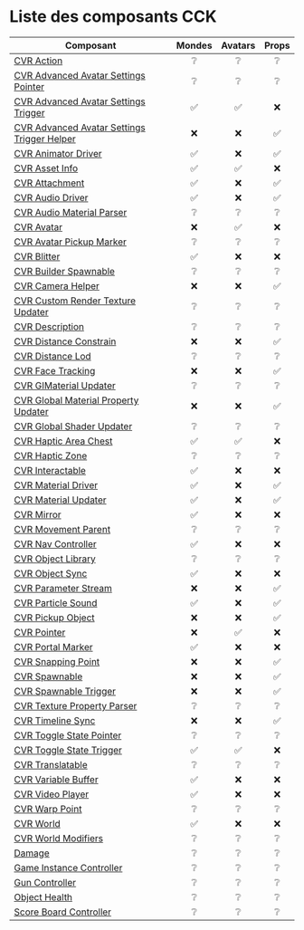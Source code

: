 # Liste des composants CCK

| Composant                                    | Mondes | Avatars | Props |
|----------------------------------------------|:------:|:-------:|:-----:|
| [CVR Action                                 ](../cck_composants/cvr-action                                 )  | ❔      | ❔       | ❔     |
| [CVR Advanced Avatar Settings Pointer       ](../cck_composants/cvr-advanced-avatar-settings-pointer       )  | ❔      | ❔       | ❔     |
| [CVR Advanced Avatar Settings Trigger       ](../cck_composants/cvr-advanced-avatar-settings-trigger       )  | ✅      | ✅       | ❌     |
| [CVR Advanced Avatar Settings Trigger Helper](../cck_composants/cvr-advanced-avatar-settings-trigger-helper)  | ❌      | ❌       | ✅     |
| [CVR Animator Driver                        ](../cck_composants/cvr-animator-driver                        )  | ✅      | ❌       | ✅     |
| [CVR Asset Info                             ](../cck_composants/cvr-asset-info                             )  | ✅      | ✅       | ❌     |
| [CVR Attachment                             ](../cck_composants/cvr-attachment                             )  | ✅      | ❌       | ✅     |
| [CVR Audio Driver                           ](../cck_composants/cvr-audio-driver                           )  | ✅      | ❌       | ✅     |
| [CVR Audio Material Parser                  ](../cck_composants/cvr-audio-material-parser                  )  | ❔      | ❔       | ❔     |
| [CVR Avatar                                 ](../cck_composants/cvr-avatar                                 )  | ❌      | ✅       | ❌     |
| [CVR Avatar Pickup Marker                   ](../cck_composants/cvr-avatar-pickup-marker                   )  | ❔      | ❔       | ❔     |
| [CVR Blitter                                ](../cck_composants/cvr-blitter                                )  | ✅      | ❌       | ❌     |
| [CVR Builder Spawnable                      ](../cck_composants/cvr-builder-spawnable                      )  | ❔      | ❔       | ❔     |
| [CVR Camera Helper                          ](../cck_composants/cvr-camera-helper                          )  | ❌      | ❌       | ✅     |
| [CVR Custom Render Texture Updater          ](../cck_composants/cvr-custom-render-texture-updater          )  | ❔      | ❔       | ❔     |
| [CVR Description                            ](../cck_composants/cvr-description                            )  | ❔      | ❔       | ❔     |
| [CVR Distance Constrain                     ](../cck_composants/cvr-distance-constrain                     )  | ❌      | ❌       | ✅     |
| [CVR Distance Lod                           ](../cck_composants/cvr-distance-lod                           )  | ❔      | ❔       | ❔     |
| [CVR Face Tracking                          ](../cck_composants/cvr-face-tracking                          )  | ❌      | ❌       | ✅     |
| [CVR GIMaterial Updater                     ](../cck_composants/cvr-gimaterial-updater                     )  | ❔      | ❔       | ❔     |
| [CVR Global Material Property Updater       ](../cck_composants/cvr-global-material-property-updater       )  | ❌      | ❌       | ✅     |
| [CVR Global Shader Updater                  ](../cck_composants/cvr-global-shader-updater                  )  | ❔      | ❔       | ❔     |
| [CVR Haptic Area Chest                      ](../cck_composants/cvr-haptic-area-chest                      )  | ✅      | ✅       | ❌     |
| [CVR Haptic Zone                            ](../cck_composants/cvr-haptic-zone                            )  | ❔      | ❔       | ❔     |
| [CVR Interactable                           ](../cck_composants/cvr-interactable                           )  | ✅      | ❌       | ❌     |
| [CVR Material Driver                        ](../cck_composants/cvr-material-driver                        )  | ✅      | ❌       | ✅     |
| [CVR Material Updater                       ](../cck_composants/cvr-material-updater                       )  | ✅      | ❌       | ✅     |
| [CVR Mirror                                 ](../cck_composants/cvr-mirror                                 )  | ✅      | ❌       | ❌     |
| [CVR Movement Parent                        ](../cck_composants/cvr-movement-parent                        )  | ❔      | ❔       | ❔     |
| [CVR Nav Controller                         ](../cck_composants/cvr-nav-controller                         )  | ✅      | ❌       | ❌     |
| [CVR Object Library                         ](../cck_composants/cvr-object-library                         )  | ❔      | ❔       | ❔     |
| [CVR Object Sync                            ](../cck_composants/cvr-object-sync                            )  | ✅      | ❌       | ❌     |
| [CVR Parameter Stream                       ](../cck_composants/cvr-parameter-stream                       )  | ❌      | ❌       | ✅     |
| [CVR Particle Sound                         ](../cck_composants/cvr-particle-sound                         )  | ✅      | ❌       | ✅     |
| [CVR Pickup Object                          ](../cck_composants/cvr-pickup-object                          )  | ❌      | ❌       | ✅     |
| [CVR Pointer                                ](../cck_composants/cvr-pointer                                )  | ❌      | ✅       | ❌     |
| [CVR Portal Marker                          ](../cck_composants/cvr-portal-marker                          )  | ✅      | ❌       | ❌     |
| [CVR Snapping Point                         ](../cck_composants/cvr-snapping-point                         )  | ❌      | ❌       | ✅     |
| [CVR Spawnable                              ](../cck_composants/cvr-spawnable                              )  | ❌      | ❌       | ✅     |
| [CVR Spawnable Trigger                      ](../cck_composants/cvr-spawnable-trigger                      )  | ❌      | ❌       | ✅     |
| [CVR Texture Property Parser                ](../cck_composants/cvr-texture-property-parser                )  | ❔      | ❔       | ❔     |
| [CVR Timeline Sync                          ](../cck_composants/cvr-timeline-sync                          )  | ❌      | ❌       | ✅     |
| [CVR Toggle State Pointer                   ](../cck_composants/cvr-toggle-state-pointer                   )  | ❔      | ❔       | ❔     |
| [CVR Toggle State Trigger                   ](../cck_composants/cvr-toggle-state-trigger                   )  | ✅      | ✅       | ❌     |
| [CVR Translatable                           ](../cck_composants/cvr-translatable                           )  | ❔      | ❔       | ❔     |
| [CVR Variable Buffer                        ](../cck_composants/cvr-variable-buffer                        )  | ✅      | ❌       | ❌     |
| [CVR Video Player                           ](../cck_composants/cvr-video-player                           )  | ✅      | ❌       | ❌     |
| [CVR Warp Point                             ](../cck_composants/cvr-warp-point                             )  | ❔      | ❔       | ❔     |
| [CVR World                                  ](../cck_composants/cvr-world                                  )  | ✅      | ❌       | ❌     |
| [CVR World Modifiers                        ](../cck_composants/cvr-world-modifiers                        )  | ❔      | ❔       | ❔     |
| [Damage                                     ](../cck_composants/damage                                     )  | ❔      | ❔       | ❔     |
| [Game Instance Controller                   ](../cck_composants/game-instance-controller                   )  | ❔      | ❔       | ❔     |
| [Gun Controller                             ](../cck_composants/gun-controller                             )  | ❔      | ❔       | ❔     |
| [Object Health                              ](../cck_composants/object-health                              )  | ❔      | ❔       | ❔     |
| [Score Board Controller                     ](../cck_composants/score-board-controller                     )  | ❔      | ❔       | ❔     |
